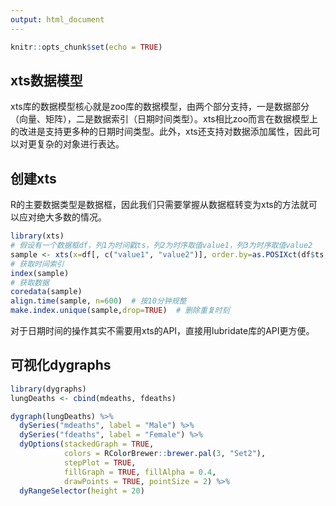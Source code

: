 ```yaml
---
output: html_document
---
```


```r
knitr::opts_chunk$set(echo = TRUE)
```

## xts数据模型
xts库的数据模型核心就是zoo库的数据模型，由两个部分支持，一是数据部分（向量、矩阵），二是数据索引（日期时间类型）。xts相比zoo而言在数据模型上的改进是支持更多种的日期时间类型。此外，xts还支持对数据添加属性，因此可以对更复杂的对象进行表达。

## 创建xts

R的主要数据类型是数据框，因此我们只需要掌握从数据框转变为xts的方法就可以应对绝大多数的情况。

```r
library(xts)
# 假设有一个数据框df，列1为时间戳ts，列2为时序取值value1，列3为时序取值value2
sample <- xts(x=df[, c("value1", "value2")], order.by=as.POSIXct(df$ts, origin="1970-01-01"))
# 获取时间索引
index(sample)
# 获取数据
coredata(sample)
align.time(sample, n=600)  # 按10分钟规整
make.index.unique(sample,drop=TRUE)  # 删除重复时刻
```

对于日期时间的操作其实不需要用xts的API，直接用lubridate库的API更方便。

## 可视化dygraphs

```r
library(dygraphs)
lungDeaths <- cbind(mdeaths, fdeaths)

dygraph(lungDeaths) %>%
  dySeries("mdeaths", label = "Male") %>%
  dySeries("fdeaths", label = "Female") %>%
  dyOptions(stackedGraph = TRUE, 
            colors = RColorBrewer::brewer.pal(3, "Set2"),
            stepPlot = TRUE,
            fillGraph = TRUE, fillAlpha = 0.4,
            drawPoints = TRUE, pointSize = 2) %>%
  dyRangeSelector(height = 20)
```


